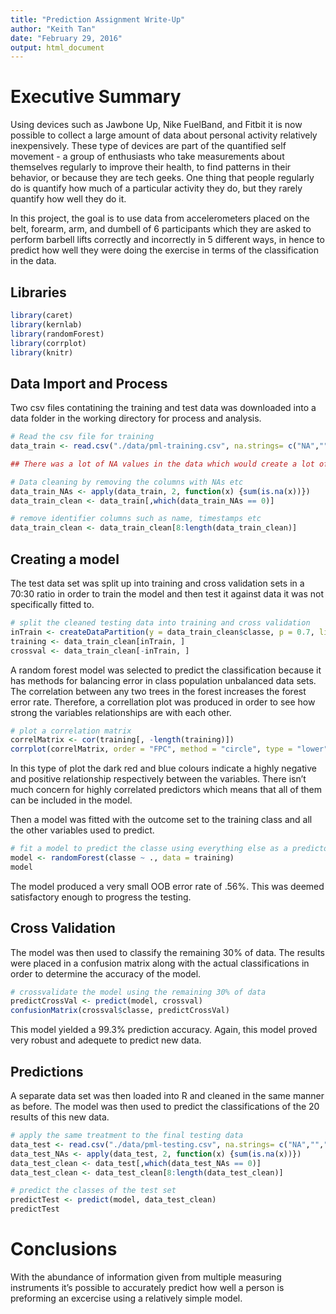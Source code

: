 ---
title: "Prediction Assignment Write-Up"
author: "Keith Tan"
date: "February 29, 2016"
output: html_document
---

# Executive Summary

Using devices such as Jawbone Up, Nike FuelBand, and Fitbit it is now possible to collect a large amount of data about personal activity relatively inexpensively. These type of devices are part of the quantified self movement - a group of enthusiasts who take measurements about themselves regularly to improve their health, to find patterns in their behavior, or because they are tech geeks. One thing that people regularly do is quantify how much of a particular activity they do, but they rarely quantify how well they do it.

In this project, the goal is to use data from accelerometers placed on the belt, forearm, arm, and dumbell of 6 participants which they are asked to perform barbell lifts correctly and incorrectly in 5 different ways, in hence to predict how well they were doing the exercise in terms of the classification in the data. 

## Libraries
```{r, echo=TRUE}
library(caret)
library(kernlab)
library(randomForest)
library(corrplot)
library(knitr)
```

## Data Import and Process
Two csv files contatining the training and test data was downloaded into a data folder in the working directory for process and analysis.

```{r}
# Read the csv file for training 
data_train <- read.csv("./data/pml-training.csv", na.strings= c("NA",""," "))

## There was a lot of NA values in the data which would create a lot of noise for the model. As a result, these columns were removed from the data set. The first eight columns that acted as identifiers for the experiment were also removed.

# Data cleaning by removing the columns with NAs etc
data_train_NAs <- apply(data_train, 2, function(x) {sum(is.na(x))})
data_train_clean <- data_train[,which(data_train_NAs == 0)]

# remove identifier columns such as name, timestamps etc
data_train_clean <- data_train_clean[8:length(data_train_clean)]

```

## Creating a model

The test data set was split up into training and cross validation sets in a 70:30 ratio in order to train the model and then test it against data it was not specifically fitted to.

```{r}
# split the cleaned testing data into training and cross validation
inTrain <- createDataPartition(y = data_train_clean$classe, p = 0.7, list = FALSE)
training <- data_train_clean[inTrain, ]
crossval <- data_train_clean[-inTrain, ]
```

A random forest model was selected to predict the classification because it has methods for balancing error in class population unbalanced data sets. The correlation between any two trees in the forest increases the forest error rate. Therefore, a correllation plot was produced in order to see how strong the variables relationships are with each other.

```{r}
# plot a correlation matrix
correlMatrix <- cor(training[, -length(training)])
corrplot(correlMatrix, order = "FPC", method = "circle", type = "lower", tl.cex = 0.8,  tl.col = rgb(0, 0, 0))
```

In this type of plot the dark red and blue colours indicate a highly negative and positive relationship respectively between the variables. There isn't much concern for highly correlated predictors which means that all of them can be included in the model.

Then a model was fitted with the outcome set to the training class and all the other variables used to predict.

```{r}
# fit a model to predict the classe using everything else as a predictor
model <- randomForest(classe ~ ., data = training)
model
```

The model produced a very small OOB error rate of .56%. This was deemed satisfactory enough to progress the testing.

## Cross Validation

The model was then used to classify the remaining 30% of data. The results were placed in a confusion matrix along with the actual classifications in order to determine the accuracy of the model.

```{r}
# crossvalidate the model using the remaining 30% of data
predictCrossVal <- predict(model, crossval)
confusionMatrix(crossval$classe, predictCrossVal)
```

This model yielded a 99.3% prediction accuracy. Again, this model proved very robust and adequete to predict new data.

## Predictions

A separate data set was then loaded into R and cleaned in the same manner as before. The model was then used to predict the classifications of the 20 results of this new data.

```{r}
# apply the same treatment to the final testing data
data_test <- read.csv("./data/pml-testing.csv", na.strings= c("NA",""," "))
data_test_NAs <- apply(data_test, 2, function(x) {sum(is.na(x))})
data_test_clean <- data_test[,which(data_test_NAs == 0)]
data_test_clean <- data_test_clean[8:length(data_test_clean)]

# predict the classes of the test set
predictTest <- predict(model, data_test_clean)
predictTest
```

# Conclusions

With the abundance of information given from multiple measuring instruments it's possible to accurately predict how well a person is preforming an excercise using a relatively simple model.